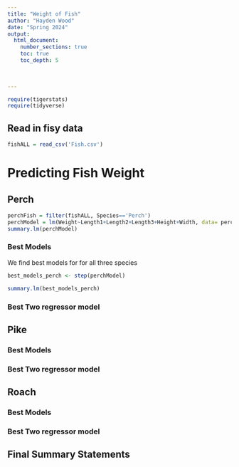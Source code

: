 ```yaml
---
title: "Weight of Fish"
author: "Hayden Wood"
date: "Spring 2024"  
output: 
  html_document:
    number_sections: true
    toc: true
    toc_depth: 5

 
    
---
```



```r
require(tigerstats)
require(tidyverse)
```

## Read in fisy data
```r
fishALL = read_csv('Fish.csv')
```


# Predicting Fish Weight


## Perch

```r
perchFish = filter(fishALL, Species=='Perch') 
perchModel = lm(Weight~Length1+Length2+Length3+Height+Width, data= perchFish)
summary.lm(perchModel)
```


### Best Models
We find best models for for all three species

```r
best_models_perch <- step(perchModel)
```

```r
summary.lm(best_models_perch)
```



### Best Two regressor model


## Pike




### Best Models

### Best Two regressor model

## Roach

### Best Models

### Best Two regressor model

## Final Summary Statements